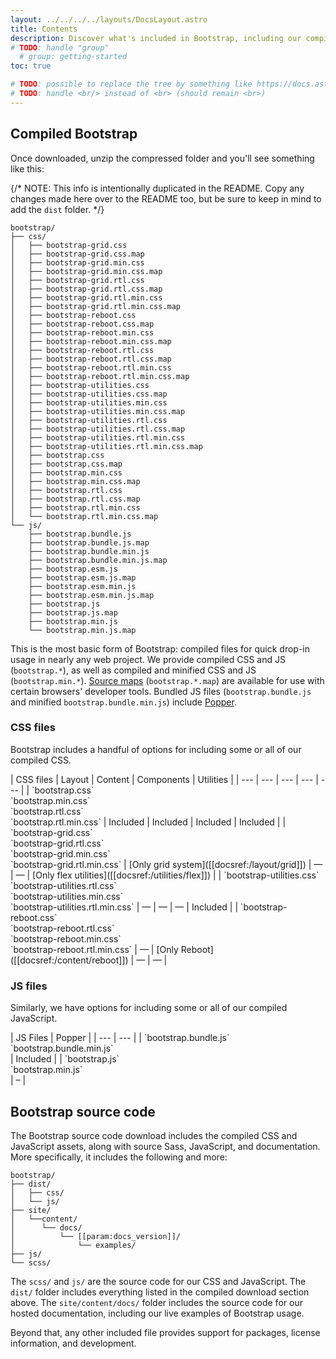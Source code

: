 ```yaml
---
layout: ../../../../layouts/DocsLayout.astro
title: Contents
description: Discover what's included in Bootstrap, including our compiled and source code flavors.
# TODO: handle "group"
  # group: getting-started
toc: true

# TODO: possible to replace the tree by something like https://docs.astro.build/en/guides/content-collections/#what-are-content-collections?
# TODO: handle <br/> instead of <br> (should remain <br>)
---
```


## Compiled Bootstrap

Once downloaded, unzip the compressed folder and you'll see something like this:

{/* NOTE: This info is intentionally duplicated in the README. Copy any changes made here over to the README too, but be sure to keep in mind to add the `dist` folder. */}

```text
bootstrap/
├── css/
│   ├── bootstrap-grid.css
│   ├── bootstrap-grid.css.map
│   ├── bootstrap-grid.min.css
│   ├── bootstrap-grid.min.css.map
│   ├── bootstrap-grid.rtl.css
│   ├── bootstrap-grid.rtl.css.map
│   ├── bootstrap-grid.rtl.min.css
│   ├── bootstrap-grid.rtl.min.css.map
│   ├── bootstrap-reboot.css
│   ├── bootstrap-reboot.css.map
│   ├── bootstrap-reboot.min.css
│   ├── bootstrap-reboot.min.css.map
│   ├── bootstrap-reboot.rtl.css
│   ├── bootstrap-reboot.rtl.css.map
│   ├── bootstrap-reboot.rtl.min.css
│   ├── bootstrap-reboot.rtl.min.css.map
│   ├── bootstrap-utilities.css
│   ├── bootstrap-utilities.css.map
│   ├── bootstrap-utilities.min.css
│   ├── bootstrap-utilities.min.css.map
│   ├── bootstrap-utilities.rtl.css
│   ├── bootstrap-utilities.rtl.css.map
│   ├── bootstrap-utilities.rtl.min.css
│   ├── bootstrap-utilities.rtl.min.css.map
│   ├── bootstrap.css
│   ├── bootstrap.css.map
│   ├── bootstrap.min.css
│   ├── bootstrap.min.css.map
│   ├── bootstrap.rtl.css
│   ├── bootstrap.rtl.css.map
│   ├── bootstrap.rtl.min.css
│   └── bootstrap.rtl.min.css.map
└── js/
    ├── bootstrap.bundle.js
    ├── bootstrap.bundle.js.map
    ├── bootstrap.bundle.min.js
    ├── bootstrap.bundle.min.js.map
    ├── bootstrap.esm.js
    ├── bootstrap.esm.js.map
    ├── bootstrap.esm.min.js
    ├── bootstrap.esm.min.js.map
    ├── bootstrap.js
    ├── bootstrap.js.map
    ├── bootstrap.min.js
    └── bootstrap.min.js.map
```

This is the most basic form of Bootstrap: compiled files for quick drop-in usage in nearly any web project. We provide compiled CSS and JS (`bootstrap.*`), as well as compiled and minified CSS and JS (`bootstrap.min.*`). [Source maps](https://developers.google.com/web/tools/chrome-devtools/javascript/source-maps) (`bootstrap.*.map`) are available for use with certain browsers' developer tools. Bundled JS files (`bootstrap.bundle.js` and minified `bootstrap.bundle.min.js`) include [Popper](https://popper.js.org/).

### CSS files

Bootstrap includes a handful of options for including some or all of our compiled CSS.

<BsTable class="table">
| CSS files | Layout | Content | Components | Utilities |
| --- | --- | --- | --- | --- |
| `bootstrap.css`<br/> `bootstrap.min.css`<br/> `bootstrap.rtl.css`<br/> `bootstrap.rtl.min.css` | Included | Included | Included | Included |
| `bootstrap-grid.css`<br/> `bootstrap-grid.rtl.css`<br/> `bootstrap-grid.min.css`<br/> `bootstrap-grid.rtl.min.css` | [Only grid system]([[docsref:/layout/grid]]) | — | — | [Only flex utilities]([[docsref:/utilities/flex]]) |
| `bootstrap-utilities.css`<br/> `bootstrap-utilities.rtl.css`<br/> `bootstrap-utilities.min.css`<br/> `bootstrap-utilities.rtl.min.css` | — | — | — | Included |
| `bootstrap-reboot.css`<br/> `bootstrap-reboot.rtl.css`<br/> `bootstrap-reboot.min.css`<br/> `bootstrap-reboot.rtl.min.css` | — | [Only Reboot]([[docsref:/content/reboot]]) | — | — |
</BsTable>

### JS files

Similarly, we have options for including some or all of our compiled JavaScript.

<BsTable class="table">
| JS Files | Popper |
| --- | --- |
| `bootstrap.bundle.js`<br/> `bootstrap.bundle.min.js`<br/> | Included |
| `bootstrap.js`<br/> `bootstrap.min.js`<br/> | – |
</BsTable>

## Bootstrap source code

The Bootstrap source code download includes the compiled CSS and JavaScript assets, along with source Sass, JavaScript, and documentation. More specifically, it includes the following and more:

```text
bootstrap/
├── dist/
│   ├── css/
│   └── js/
├── site/
│   └──content/
│      └── docs/
│          └── [[param:docs_version]]/
│              └── examples/
├── js/
└── scss/
```

The `scss/` and `js/` are the source code for our CSS and JavaScript. The `dist/` folder includes everything listed in the compiled download section above. The `site/content/docs/` folder includes the source code for our hosted documentation, including our live examples of Bootstrap usage.

Beyond that, any other included file provides support for packages, license information, and development.
